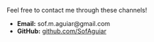 Feel free to contact me through these channels!

- **Email:** sof.m.aguiar@gmail.com  
- **GitHub:** [github.com/SofAguiar](https://github.com/SofAguiar/sofaguiar.github.io/)  


